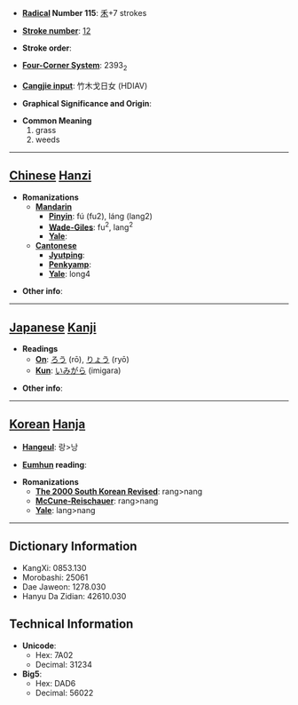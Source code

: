 * '''[[Wiktionary:Chinese radical index| Radical]] Number 115''': [[Wiktionary:Chinese radical index 禾|禾]]+7 strokes

* '''[[Wiktionary:Chinese total strokes index|Stroke number]]''': [[Wiktionary:Chinese total strokes index 12|12]]

* '''Stroke order''': 

* '''[[Wiktionary:Chinese four corner index|Four-Corner System]]''': 2393<sub>2</sub>

* '''[[Wiktionary:Chinese Cangjie index|Cangjie input]]''': 竹木戈日女 (HDIAV)

* '''Graphical Significance and Origin''': 

* '''Common Meaning'''
*#grass
*# weeds


----

== [[Chinese]] [[Hanzi]] ==

* '''Romanizations'''
** '''[[Mandarin]]'''
*** '''[[Pinyin]]''': fú (fu2), láng (lang2)
*** '''[[Wade-Giles]]''': fu<sup>2</sup>, lang<sup>2</sup>
*** '''[[Yale]]''': 
** '''[[Cantonese]]'''
*** '''[[Jyutping]]''':
*** '''[[Penkyamp]]''': 
*** '''[[Yale]]''': long4

* '''Other info''': 

----

== [[Japanese]] [[Kanji]] ==

* '''Readings'''
** '''[[On]]''': [[ろう]] (rō), [[りょう]] (ryō)
** '''[[Kun]]''': [[いみがら]] (imigara)

* '''Other info''':  

----

== [[Korean]] [[Hanja]] ==

* '''[[Hangeul]]''': 랑>낭

* '''[[Eumhun]] reading''': 

* '''Romanizations'''
** '''[[The 2000 South Korean Revised Romanization|The 2000 South Korean Revised]]''': rang>nang
** '''[[McCune-Reischauer]]''': rang>nang
** '''[[Yale]]''': lang>nang

----

== Dictionary Information ==

* KangXi: 0853.130
* Morobashi: 25061
* Dae Jaweon: 1278.030
* Hanyu Da Zidian: 42610.030

== Technical Information ==

* '''Unicode''':
** Hex: 7A02
** Decimal: 31234
* '''Big5''':
** Hex: DAD6
** Decimal: 56022